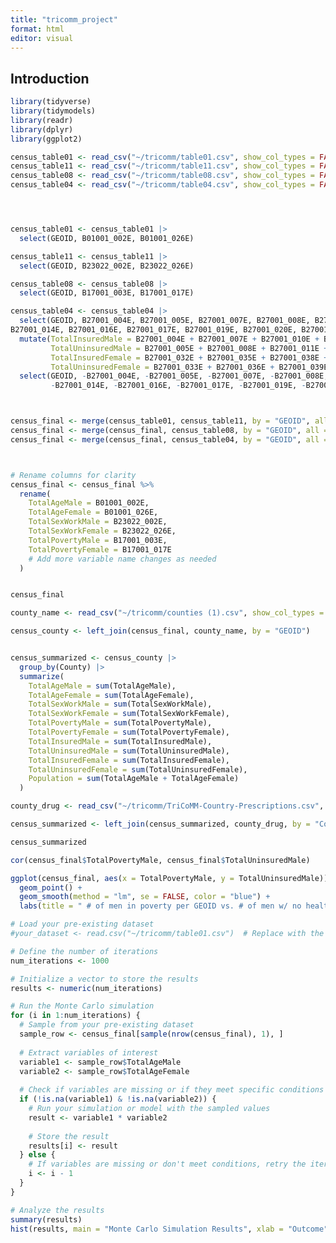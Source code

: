 ```yaml
---
title: "tricomm_project"
format: html
editor: visual
---
```


## Introduction

```r
library(tidyverse)
library(tidymodels)
library(readr)
library(dplyr)
library(ggplot2)

```

```r
census_table01 <- read_csv("~/tricomm/table01.csv", show_col_types = FALSE) 
census_table11 <- read_csv("~/tricomm/table11.csv", show_col_types = FALSE) 
census_table08 <- read_csv("~/tricomm/table08.csv", show_col_types = FALSE) 
census_table04 <- read_csv("~/tricomm/table04.csv", show_col_types = FALSE) 




census_table01 <- census_table01 |>
  select(GEOID, B01001_002E, B01001_026E)

census_table11 <- census_table11 |>
  select(GEOID, B23022_002E, B23022_026E)

census_table08 <- census_table08 |>
  select(GEOID, B17001_003E, B17001_017E)

census_table04 <- census_table04 |>
  select(GEOID, B27001_004E, B27001_005E, B27001_007E, B27001_008E, B27001_010E, B27001_011E, B27001_013E, 
B27001_014E, B27001_016E, B27001_017E, B27001_019E, B27001_020E, B27001_022E, B27001_023E, B27001_025E, B27001_026E, B27001_028E, B27001_029E, B27001_032E, B27001_033E, B27001_035E, B27001_036E, B27001_038E, B27001_039E, B27001_041E, B27001_042E, B27001_044E, B27001_045E, B27001_047E, B27001_048E, B27001_050E, B27001_051E, B27001_053E, B27001_054E, B27001_056E, B27001_057E)|>
  mutate(TotalInsuredMale = B27001_004E + B27001_007E + B27001_010E + B27001_013E + B27001_016E + B27001_019E + B27001_022E + B27001_025E + B27001_028E, 
         TotalUninsuredMale = B27001_005E + B27001_008E + B27001_011E + B27001_014E + B27001_017E + B27001_020E + B27001_023E + B27001_026E + B27001_029E, 
         TotalInsuredFemale = B27001_032E + B27001_035E + B27001_038E + B27001_041E + B27001_044E + B27001_047E + B27001_050E + B27001_053E + B27001_056E, 
         TotalUninsuredFemale = B27001_033E + B27001_036E + B27001_039E + B27001_042E + B27001_045E + B27001_048E + B27001_051E + B27001_054E + B27001_057E) |>
  select(GEOID, -B27001_004E, -B27001_005E, -B27001_007E, -B27001_008E, -B27001_010E, -B27001_011E, -B27001_013E, 
         -B27001_014E, -B27001_016E, -B27001_017E, -B27001_019E, -B27001_020E, -B27001_022E, -B27001_023E, -B27001_025E, -B27001_026E, -B27001_028E, -B27001_029E, -B27001_032E, -B27001_033E, -B27001_035E, -B27001_036E, -B27001_038E, -B27001_039E, -B27001_041E, -B27001_042E, -B27001_044E, -B27001_045E, -B27001_047E, -B27001_048E, -B27001_050E, -B27001_051E, -B27001_053E, -B27001_054E, -B27001_056E, -B27001_057E, TotalInsuredMale, TotalUninsuredMale, TotalInsuredFemale, TotalUninsuredFemale) 



census_final <- merge(census_table01, census_table11, by = "GEOID", all = TRUE)
census_final <- merge(census_final, census_table08, by = "GEOID", all = TRUE)
census_final <- merge(census_final, census_table04, by = "GEOID", all = TRUE)



# Rename columns for clarity
census_final <- census_final %>%
  rename(
    TotalAgeMale = B01001_002E,
    TotalAgeFemale = B01001_026E,
    TotalSexWorkMale = B23022_002E,
    TotalSexWorkFemale = B23022_026E,
    TotalPovertyMale = B17001_003E,
    TotalPovertyFemale = B17001_017E
    # Add more variable name changes as needed
  )


census_final

```

```r
county_name <- read_csv("~/tricomm/counties (1).csv", show_col_types = FALSE) 

census_county <- left_join(census_final, county_name, by = "GEOID")


census_summarized <- census_county |>
  group_by(County) |>
  summarize(
    TotalAgeMale = sum(TotalAgeMale),
    TotalAgeFemale = sum(TotalAgeFemale),
    TotalSexWorkMale = sum(TotalSexWorkMale),
    TotalSexWorkFemale = sum(TotalSexWorkFemale),
    TotalPovertyMale = sum(TotalPovertyMale),
    TotalPovertyFemale = sum(TotalPovertyFemale),
    TotalInsuredMale = sum(TotalInsuredMale),
    TotalUninsuredMale = sum(TotalUninsuredMale),
    TotalInsuredFemale = sum(TotalInsuredFemale),
    TotalUninsuredFemale = sum(TotalUninsuredFemale),
    Population = sum(TotalAgeMale + TotalAgeFemale)
  )

county_drug <- read_csv("~/tricomm/TriCoMM-Country-Prescriptions.csv", show_col_types = FALSE) 

census_summarized <- left_join(census_summarized, county_drug, by = "County")

census_summarized

```

```r
cor(census_final$TotalPovertyMale, census_final$TotalUninsuredMale)
```

```r
ggplot(census_final, aes(x = TotalPovertyMale, y = TotalUninsuredMale)) +
  geom_point() +
  geom_smooth(method = "lm", se = FALSE, color = "blue") +
  labs(title = " # of men in poverty per GEOID vs. # of men w/ no health insurance", x = "Poverty", y = "Insurance")

```

```r
# Load your pre-existing dataset
#your_dataset <- read.csv("~/tricomm/table01.csv")  # Replace with the actual path

# Define the number of iterations
num_iterations <- 1000

# Initialize a vector to store the results
results <- numeric(num_iterations)

# Run the Monte Carlo simulation
for (i in 1:num_iterations) {
  # Sample from your pre-existing dataset
  sample_row <- census_final[sample(nrow(census_final), 1), ]
 
  # Extract variables of interest
  variable1 <- sample_row$TotalAgeMale
  variable2 <- sample_row$TotalAgeFemale
 
  # Check if variables are missing or if they meet specific conditions
  if (!is.na(variable1) & !is.na(variable2)) {
    # Run your simulation or model with the sampled values
    result <- variable1 * variable2
   
    # Store the result
    results[i] <- result
  } else {
    # If variables are missing or don't meet conditions, retry the iteration
    i <- i - 1
  }
}

# Analyze the results
summary(results)
hist(results, main = "Monte Carlo Simulation Results", xlab = "Outcome")
```
